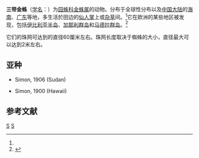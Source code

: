 {{Speciesbox 
| taxon = Argiope trifasciata
| image = Argiope July 2012-3.jpg
| binomial_authority = Forskål, 1775<ref name='id13588'>{{cite web| url =http://www.bioinfo.cn/db05/BjdwSpecies.php?action=view&id=13588| title =三带金蛛| work =《中国动物物种编目数据库》| publisher =中国科学院微生物研究所| author =中国科学院动物研究所| accessdate =2009-04-28| deadurl =yes| archiveurl =https://web.archive.org/web/20160305021854/http://www.bioinfo.cn/db05/BjdwSpecies.php?action=view&id=13588| archivedate =2016-03-05}}</ref>
}}

'''三带金蛛'''（[[学名|学名]]：{{lang|la|''Argiope trifasciata''}}）为[[园蛛科|园蛛科]][[金蛛属|金蛛属]]的动物。分布于全球性分布以及[[中国大陆|中国大陆]]的[[海南|海南]]、[[广东|广东]]等地，多生活於田边的[[仙人掌|仙人掌]]上或[[杂草|杂草]]间。<ref name='id13588'/>它在欧洲的某些地区被发现，包括[[伊比利亚半岛|伊比利亚半岛]]、[[加那利群岛|加那利群岛]]和[[马德拉群岛|马德拉群岛]]。<ref>{{Cite web |url=http://www.faunaeur.org/full_results.php?id=348446 |title=Fauna Europea |accessdate=2014-01-27 |archive-date=2014-01-06 |archive-url=https://web.archive.org/web/20140106191800/http://www.faunaeur.org/full_results.php?id=348446 |dead-url=no }}</ref>

它们的珠网可达到的直径60厘米左右。珠网长度取决于蜘蛛的大小，直径最大可以达到2米左右。

==亚种==
*{{lang|la|''Argiope trifasciata deserticola''}} Simon, 1906 (Sudan)
*{{lang|la|''Argiope trifasciata kauaiensis''}} Simon, 1900 (Hawaii)

== 参考文献 ==
{{reflist}}

{{Taxonbar}}
[[Category:1775年描述的动物|S]]
[[Category:金蛛属|S]]
